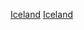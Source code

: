 {{Portal box|冰島|體育運動}}
{{Year by category
|m=2
|c=0
|d=1
|y=4
|cat=冰島體育
|sortkey=體育
|parent=各年份冰島體育
|subcat=2014年冰島
}}
[[Category:2014年歐洲體育|Iceland]]
[[Category:2010年各國體育|Iceland]]